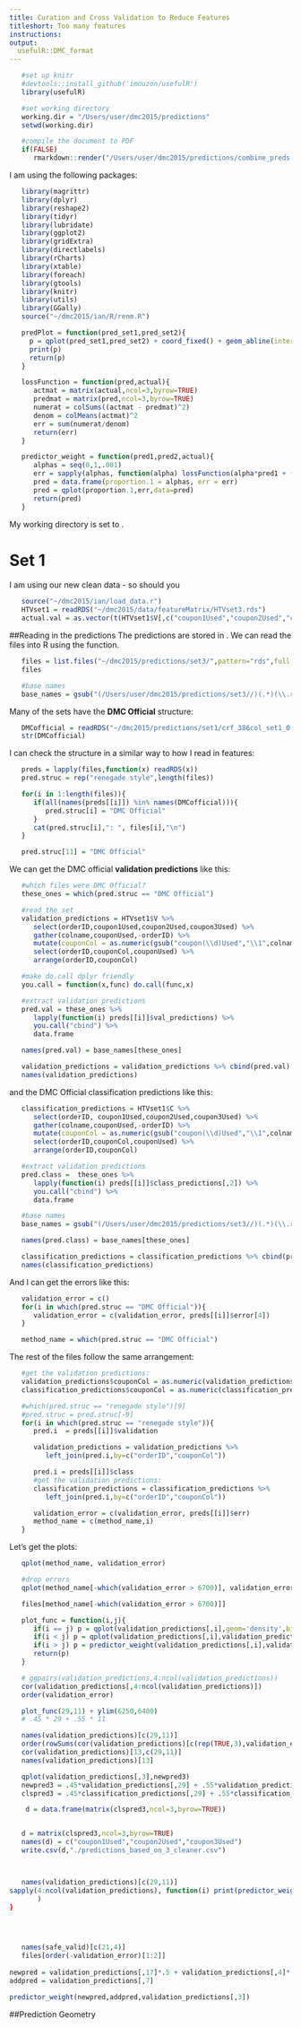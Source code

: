 ```yaml
---
title: Curation and Cross Validation to Reduce Features
titleshort: Too many features
instructions: 
output:
  usefulR::DMC_format
---
```


<!--- # (R code (No Results in Document)) -->
```r
   #set up knitr
   #devtools::install_github('imouzon/usefulR')
   library(usefulR)

   #set working directory
   working.dir = "/Users/user/dmc2015/predictions"
   setwd(working.dir)

   #compile the document to PDF
   if(FALSE) 
      rmarkdown::render("/Users/user/dmc2015/predictions/combine_preds.rmd")
```

I am using the following packages:
<!--- # (R code (No Results in Document))-->
```r
   library(magrittr)
   library(dplyr)
   library(reshape2)
   library(tidyr)
   library(lubridate)
   library(ggplot2)
   library(gridExtra)
   library(directlabels)
   library(rCharts)
   library(xtable)
   library(foreach)
   library(gtools)
   library(knitr)
   library(utils)
   library(GGally)
   source("~/dmc2015/ian/R/renm.R")
```

<!--- : R code (No Results in Document) -->
```r
   predPlot = function(pred_set1,pred_set2){
     p = qplot(pred_set1,pred_set2) + coord_fixed() + geom_abline(intercept=0,slope=1,color="red")
     print(p)
     return(p)
   }

   lossFunction = function(pred,actual){ 
      actmat = matrix(actual,ncol=3,byrow=TRUE)
      predmat = matrix(pred,ncol=3,byrow=TRUE)
      numerat = colSums((actmat - predmat)^2)
      denom = colMeans(actmat)^2
      err = sum(numerat/denom)
      return(err)
   }

   predictor_weight = function(pred1,pred2,actual){
      alphas = seq(0,1,.001)
      err = sapply(alphas, function(alpha) lossFunction(alpha*pred1 + (1-alpha)*pred2, actual))
      pred = data.frame(proportion.1 = alphas, err = err)
      pred = qplot(proportion.1,err,data=pred)
      return(pred)
   }
```
My working directory is set to \verb!~/dmc2015/predictions/!.


# Set 1
I am using our new clean data - so should you
<!--- chunk-label: R code (No Results in Document) -->
```r
   source("~/dmc2015/ian/load_data.r")
   HTVset1 = readRDS("~/dmc2015/data/featureMatrix/HTVset3.rds")
   actual.val = as.vector(t(HTVset1$V[,c("coupon1Used","coupon2Used","coupon3Used")]))
```

##Reading in the predictions
The predictions are stored in \verb!~/dmc2015/predictions/!.
We can read the files into R using the \verb!list.files! function.
<!--- : R code (No Results in Document) -->
```r
   files = list.files("~/dmc2015/predictions/set3/",pattern="rds",full.names=TRUE)
   files

   #base names
   base_names = gsub("(/Users/user/dmc2015/predictions/set3//)(.*)(\\.rds)","\\2",files)
```
Many of the sets have the **DMC Official** structure:
<!--- : R code (No Results in Document) -->
```r
   DMCofficial = readRDS("~/dmc2015/predictions/set1/crf_386col_set1_0.8.rds")
   str(DMCofficial)
```

I can check the structure in a similar way to how I read in features:
<!--- chunk-label: R code (No Results in Document) -->
```r
   preds = lapply(files,function(x) readRDS(x))
   pred.struc = rep("renegade style",length(files))

   for(i in 1:length(files)){
      if(all(names(preds[[i]]) %in% names(DMCofficial))){
         pred.struc[i] = "DMC Official"
      }
      cat(pred.struc[i],": ", files[i],"\n")
   }

   pred.struc[11] = "DMC Official"
```

We can get the DMC official **validation predictions** like this:
<!--- chunk-label: R code (No Results in Document) -->
```r
   #which files were DMC Official?
   these_ones = which(pred.struc == "DMC Official")

   #read the set
   validation_predictions = HTVset1$V %>% 
      select(orderID,coupon1Used,coupon2Used,coupon3Used) %>%
      gather(colname,couponUsed,-orderID) %>%
      mutate(couponCol = as.numeric(gsub("coupon(\\d)Used","\\1",colname))) %>%
      select(orderID,couponCol,couponUsed) %>% 
      arrange(orderID,couponCol) 

   #make do.call dplyr friendly
   you.call = function(x,func) do.call(func,x)

   #extract validation predictions
   pred.val = these_ones %>% 
      lapply(function(i) preds[[i]]$val_predictions) %>%
      you.call("cbind") %>%
      data.frame 

   names(pred.val) = base_names[these_ones]

   validation_predictions = validation_predictions %>% cbind(pred.val)
   names(validation_predictions)
```

and the DMC Official classification predictions like this:
<!--- chunk-label: R code (No Results in Document) -->
```r
   classification_predictions = HTVset1$C %>%
      select(orderID, coupon1Used,coupon2Used,coupon3Used) %>%
      gather(colname,couponUsed,-orderID) %>%
      mutate(couponCol = as.numeric(gsub("coupon(\\d)Used","\\1",colname))) %>%
      select(orderID,couponCol,couponUsed) %>% 
      arrange(orderID,couponCol) 

   #extract validation predictions
   pred.class =  these_ones %>% 
      lapply(function(i) preds[[i]]$class_predictions[,2]) %>%
      you.call("cbind") %>%
      data.frame 

   #base names
   base_names = gsub("(/Users/user/dmc2015/predictions/set3//)(.*)(\\.rds)","\\2",files)

   names(pred.class) = base_names[these_ones]

   classification_predictions = classification_predictions %>% cbind(pred.class)
   names(classification_predictions)
```

And I can get the errors like this:
<!--- : R code (No Results in Document) -->
```r
   validation_error = c()
   for(i in which(pred.struc == "DMC Official")){
      validation_error = c(validation_error, preds[[i]]$error[4])
   }

   method_name = which(pred.struc == "DMC Official")
```


The rest of the files follow the same arrangement:
```r
   #get the validation predictions:
   validation_predictions$couponCol = as.numeric(validation_predictions$couponCol)
   classification_predictions$couponCol = as.numeric(classification_predictions$couponCol)

   #which(pred.struc == "renegade style")[9]
   #pred.struc = pred.struc[-9]
   for(i in which(pred.struc == "renegade style")){
      pred.i  = preds[[i]]$validation

      validation_predictions = validation_predictions %>% 
         left_join(pred.i,by=c("orderID","couponCol"))

      pred.i = preds[[i]]$class
      #get the validation predictions:
      classification_predictions = classification_predictions %>% 
         left_join(pred.i,by=c("orderID","couponCol"))

      validation_error = c(validation_error, preds[[i]]$err)
      method_name = c(method_name,i)
   }
```

Let's get the plots:
<!--- : R code (No Results in Document) -->
```r
   qplot(method_name, validation_error)

   #drop errors
   qplot(method_name[-which(validation_error > 6700)], validation_error[-which(validation_error > 6700)])

   files[method_name[-which(validation_error > 6700)]]

   plot_func = function(i,j){
      if(i == j) p = qplot(validation_predictions[,i],geom='density',binwidth = .1)
      if(i < j) p = qplot(validation_predictions[,i],validation_predictions[,j])
      if(i > j) p = predictor_weight(validation_predictions[,i],validation_predictions[,j],validation_predictions[,3])
      return(p)
   }

   # ggpairs(validation_predictions,4:ncol(validation_predictions))
   cor(validation_predictions[,4:ncol(validation_predictions)])
   order(validation_error)

   plot_func(29,11) + ylim(6250,6400)
   # .45 * 29 + .55 * 11

   names(validation_predictions)[c(29,11)]
   order(rowSums(cor(validation_predictions)[c(rep(TRUE,3),validation_error < 6700),c(29,11)]))
   cor(validation_predictions)[13,c(29,11)]
   names(validation_predictions)[13]

   qplot(validation_predictions[,3],newpred3)
   newpred3 = .45*validation_predictions[,29] + .55*validation_predictions[,11]
   clspred3 = .45*classification_predictions[,29] + .55*classification_predictions[,11]

    d = data.frame(matrix(clspred3,ncol=3,byrow=TRUE))


   d = matrix(clspred3,ncol=3,byrow=TRUE)
   names(d) = c("coupon1Used","coupon2Used","coupon3Used")
   write.csv(d,"./predictions_based_on_3_cleaner.csv")



   names(validation_predictions)[c(29,11)]
sapply(4:ncol(validation_predictions), function(i) print(predictor_weight(newpred,validation_predictions[,i],validation_predictions[,3]))
       )
}

   


   names(safe_valid)[c(21,4)]
   files[order(-validation_error)[1:2]]
   
newpred = validation_predictions[,17]*.5 + validation_predictions[,4]*.5
addpred = validation_predictions[,7]

predictor_weight(newpred,addpred,validation_predictions[,3])


```




##Prediction Geometry
<!--- 
   val_predictions
   class_predictions
-->

